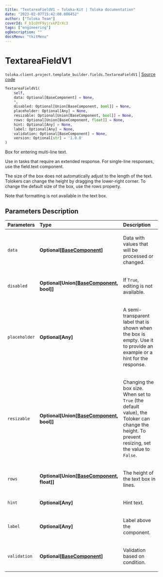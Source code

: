 ```yaml
---
title: "TextareaFieldV1 — Toloka-Kit | Toloka documentation"
date: "2023-02-07T15:42:08.086452"
author: ["Toloka Team"]
coverId: F_bIcOYF9yjrxkPZrXc3
tags: ["engineering"]
ogDescription: ""
docsMenu: "tkitMenu"
---
```


# TextareaFieldV1
`toloka.client.project.template_builder.fields.TextareaFieldV1` | [Source code](https://github.com/Toloka/toloka-kit/blob/v1.1.3/src/client/project/template_builder/fields.py#L528)

```python
TextareaFieldV1(
    self,
    data: Optional[BaseComponent] = None,
    *,
    disabled: Optional[Union[BaseComponent, bool]] = None,
    placeholder: Optional[Any] = None,
    resizable: Optional[Union[BaseComponent, bool]] = None,
    rows: Optional[Union[BaseComponent, float]] = None,
    hint: Optional[Any] = None,
    label: Optional[Any] = None,
    validation: Optional[BaseComponent] = None,
    version: Optional[str] = '1.0.0'
)
```

Box for entering multi-line text.

Use in tasks that require an extended response. For single-line responses, use the field.text component.

The size of the box does not automatically adjust to the length of the text. Tolokers can change the height by
dragging the lower-right corner. To change the default size of the box, use the rows property.

Note that formatting is not available in the text box.

## Parameters Description

| Parameters | Type | Description |
| :----------| :----| :-----------|
`data`|**Optional\[[BaseComponent](/docs-new/toloka-kit/reference/toloka.client.project.template_builder.base.BaseComponent)\]**|<p>Data with values that will be processed or changed.</p>
`disabled`|**Optional\[Union\[[BaseComponent](/docs-new/toloka-kit/reference/toloka.client.project.template_builder.base.BaseComponent), bool\]\]**|<p>If `True`, editing is not available.</p>
`placeholder`|**Optional\[Any\]**|<p>A semi-transparent label that is shown when the box is empty. Use it to provide an example or a hint for the response.</p>
`resizable`|**Optional\[Union\[[BaseComponent](/docs-new/toloka-kit/reference/toloka.client.project.template_builder.base.BaseComponent), bool\]\]**|<p>Changing the box size. When set to `True` (the default value), the Toloker can change the height. To prevent resizing, set the value to `False`.</p>
`rows`|**Optional\[Union\[[BaseComponent](/docs-new/toloka-kit/reference/toloka.client.project.template_builder.base.BaseComponent), float\]\]**|<p>The height of the text box in lines.</p>
`hint`|**Optional\[Any\]**|<p>Hint text.</p>
`label`|**Optional\[Any\]**|<p>Label above the component.</p>
`validation`|**Optional\[[BaseComponent](/docs-new/toloka-kit/reference/toloka.client.project.template_builder.base.BaseComponent)\]**|<p>Validation based on condition.</p>
